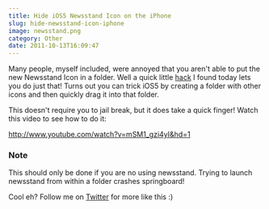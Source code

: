 ---
title: Hide iOS5 Newsstand Icon on the iPhone
slug: hide-newsstand-icon-iphone
image: newsstand.png
category: Other
date: 2011-10-13T16:09:47
---

Many people, myself included, were annoyed that you aren't able to put the new Newsstand Icon in a folder. Well a quick little <a href="http://thecodingmassacre.wordpress.com/2011/10/13/newsstand-folder-no-jailbreak-ios-5/" target="_blank">hack</a> I found today lets you do just that! Turns out you can trick iOS5 by creating a folder with other icons and then quickly drag it into that folder.

This doesn't require you to jail break, but it does take a quick finger! Watch this video to see how to do it:

http://www.youtube.com/watch?v=mSM1_gzi4yI&hd=1

<h3>Note</h3>
This should only be done if you are no using newsstand. Trying to launch newsstand from within a folder crashes springboard!

Cool eh? Follow me on <a href="http://twitter.com/wesbos">Twitter</a> for more like this :)

